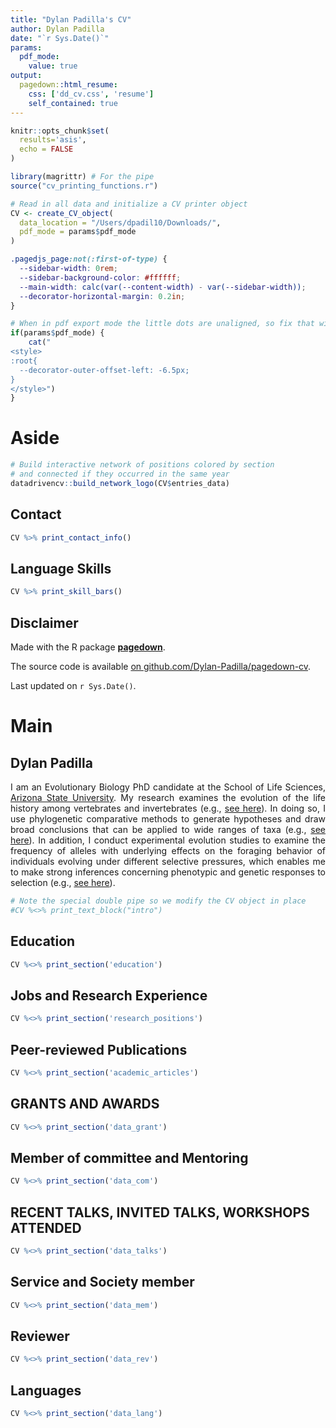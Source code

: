 ```yaml
---
title: "Dylan Padilla's CV"
author: Dylan Padilla
date: "`r Sys.Date()`"
params:
  pdf_mode:
    value: true
output:
  pagedown::html_resume:
    css: ['dd_cv.css', 'resume']
    self_contained: true
---
```


```r
knitr::opts_chunk$set(
  results='asis', 
  echo = FALSE
)

library(magrittr) # For the pipe
source("cv_printing_functions.r")

# Read in all data and initialize a CV printer object
CV <- create_CV_object(
  data_location = "/Users/dpadil10/Downloads/",  
  pdf_mode = params$pdf_mode
)

```

```css

.pagedjs_page:not(:first-of-type) {
  --sidebar-width: 0rem;
  --sidebar-background-color: #ffffff;
  --main-width: calc(var(--content-width) - var(--sidebar-width));
  --decorator-horizontal-margin: 0.2in;
}

```


```r
# When in pdf export mode the little dots are unaligned, so fix that with some conditional CSS.
if(params$pdf_mode) {
    cat("
<style>
:root{
  --decorator-outer-offset-left: -6.5px;
}
</style>")
}
```


Aside
================================================================================

```r
# Build interactive network of positions colored by section
# and connected if they occurred in the same year
datadrivencv::build_network_logo(CV$entries_data)
```


Contact {#contact}
--------------------------------------------------------------------------------

```r
CV %>% print_contact_info()
```



Language Skills {#skills}
--------------------------------------------------------------------------------

```r
CV %>% print_skill_bars()
```



Disclaimer {#disclaimer}
--------------------------------------------------------------------------------

Made with the R package [**pagedown**](https://github.com/rstudio/pagedown). 

The source code is available [on github.com/Dylan-Padilla/pagedown-cv](https://github.com/Dylan-Padilla/pagedown-cv).

Last updated on `r Sys.Date()`.



Main
================================================================================

Dylan Padilla {#title}
--------------------------------------------------------------------------------

<p align="justify">
I am an Evolutionary Biology PhD candidate at the School of Life Sciences, [Arizona State University](https://www.asu.edu/). My research examines the evolution of the life history among vertebrates and invertebrates (e.g., [see here](https://www.dropbox.com/s/9umvsjpvn7mj2eb/Padilla%20Perez%20D.J.%20and%20Angilletta%20Jr.%2C%20M.J.%20%282022%29.%20Macroclimatic%20and%20maternal%20effects%20on%20the%20evolution%20of%20reproductive%20traits%20in%20lizards.pdf?dl=0)). In doing so, I use phylogenetic comparative methods to generate hypotheses and draw broad conclusions that can be applied to wide ranges of taxa (e.g., [see here](https://www.dropbox.com/s/uuzlu4m8valyw97/Padilla%20Perez%20et%20al.%2C%202022.%20The%20correlated%20evolution%20of%20foraging%20mode%20and%20reproductive%20effort%20in%20lizards.pdf?dl=0)). In addition, I conduct experimental evolution studies to examine the frequency of alleles with underlying effects on the foraging behavior of individuals evolving under different selective pressures, which enables me to make strong inferences concerning phenotypic and genetic responses to selection (e.g., [see here](https://academic.oup.com/jeb/article/37/2/201/7485763?login=true)).
</p>


```r
# Note the special double pipe so we modify the CV object in place
#CV %<>% print_text_block("intro") 
```



Education {data-icon=graduation-cap data-concise=true}
--------------------------------------------------------------------------------

```r
CV %<>% print_section('education')
```



Jobs and Research Experience {data-icon=laptop}
--------------------------------------------------------------------------------

```r
CV %<>% print_section('research_positions')
```

Peer-reviewed Publications {data-icon=book}
--------------------------------------------------------------------------------

```r

CV %<>% print_section('academic_articles')

```

GRANTS AND AWARDS {data-icon=award}
--------------------------------------------------------------------------------

```r
CV %<>% print_section('data_grant')
```

Member of committee and Mentoring {data-icon=chalkboard-teacher}
--------------------------------------------------------------------------------


```r

CV %<>% print_section('data_com')

```


RECENT TALKS, INVITED TALKS, WORKSHOPS ATTENDED {data-icon=users}
--------------------------------------------------------------------------------


```r

CV %<>% print_section('data_talks')
```

Service and Society member {data-icon=handshake}
--------------------------------------------------------------------------------


```r

CV %<>% print_section('data_mem')
```

Reviewer {data-icon=pencil}
--------------------------------------------------------------------------------


```r

CV %<>% print_section('data_rev')
```

Languages {data-icon=commenting}
--------------------------------------------------------------------------------


```r

CV %<>% print_section('data_lang')
```
